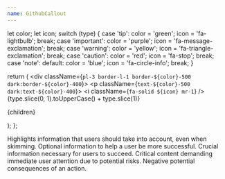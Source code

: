 ```yaml
---
name: GithubCallout
---
```

  let color;
  let icon;
  switch (type) {
    case 'tip':
      color = 'green';
      icon = 'fa-lightbulb';
     break;
    case 'important':
      color = 'purple';
      icon = 'fa-message-exclamation';
     break;
    case 'warning':
      color = 'yellow';
      icon = 'fa-triangle-exclamation';
     break;
    case 'caution':
      color = 'red';
      icon = 'fa-stop';
     break;
    case 'note':
    default:
      color = 'blue';
      icon = 'fa-circle-info';
    break;
  }

  return (
		<div className={`pl-3 border-l-1 border-${color}-500 dark:border-${color}-400`}>
			<p className={`text-${color}-500 dark:text-${color}-400`}>
				<i className={`fa-solid ${icon} mr-1`} /> {type.slice(0, 1).toUpperCase() + type.slice(1)}
			</p>
			<p>{children}</p>
		</div>
  );
};


<GitHubCallout type="note">Highlights information that users should take into account, even when skimming.</GitHubCallout>
<GitHubCallout type="tip">Optional information to help a user be more successful.</GitHubCallout>
<GitHubCallout type="important">Crucial information necessary for users to succeed.</GitHubCallout>
<GitHubCallout type="warning">Critical content demanding immediate user attention due to potential risks.</GitHubCallout>
<GitHubCallout type="caution">Negative potential consequences of an action.</GitHubCallout>
